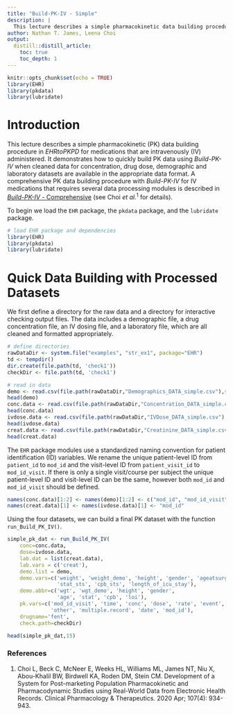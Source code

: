 ```yaml
---
title: "Build-PK-IV - Simple"
description: |
  This lecture describes a simple pharmacokinetic data building procedure without using additional data processing modules for medications that are intravenously administered.
author: Nathan T. James, Leena Choi
output:
  distill::distill_article:
    toc: true
    toc_depth: 1
---
```


```r
knitr::opts_chunk$set(echo = TRUE)
library(EHR)
library(pkdata)
library(lubridate)
```

# Introduction
This lecture describes a simple pharmacokinetic (PK) data building procedure in *EHRtoPKPD* for medications that are intravenously (IV) administered. It demonstrates how to quickly build PK data using *Build-PK-IV* when cleaned data for concentration, drug dose, demographic and laboratory datasets are available in the appropriate data format. A comprehensive PK data building procedure with *Build-PK-IV* for IV medications that requires several data processing modules is described in [*Build-PK-IV* - Comprehensive](Build-PK-IV-comprehensive.html) (see Choi *et al.*$^{1}$ for details).

To begin we load the `EHR` package, the `pkdata` package, and the `lubridate` package. 

```r
# load EHR package and dependencies
library(EHR)
library(pkdata)
library(lubridate)
```

# Quick Data Building with Processed Datasets

We first define a directory for the raw data and a directory for interactive checking output files.
The data includes a demographic file, a drug concentration file, an IV dosing file, and a laboratory file, which are all cleaned and formatted appropriately. 

```r
# define directories
rawDataDir <- system.file("examples", "str_ex1", package="EHR")
td <- tempdir()
dir.create(file.path(td, 'check1'))
checkDir <- file.path(td, 'check1')

# read in data
demo <- read.csv(file.path(rawDataDir,"Demographics_DATA_simple.csv"),stringsAsFactors = FALSE)
head(demo)
conc.data <- read.csv(file.path(rawDataDir,"Concentration_DATA_simple.csv"),stringsAsFactors = FALSE)
head(conc.data)
ivdose.data <- read.csv(file.path(rawDataDir,"IVDose_DATA_simple.csv"),stringsAsFactors = FALSE)
head(ivdose.data)
creat.data <- read.csv(file.path(rawDataDir,"Creatinine_DATA_simple.csv"),stringsAsFactors = FALSE)
head(creat.data)
```

The `EHR` package modules use a standardized naming convention for patient identification (ID) variables. We rename the unique patient-level ID from `patient_id` to `mod_id` and the visit-level ID from `patient_visit_id` to `mod_id_visit`. If there is only a single visit/course per subject the unique patient-level ID and visit-level ID can be the same, however both `mod_id` and `mod_id_visit` should be defined.

```r
names(conc.data)[1:2] <- names(demo)[1:2] <- c("mod_id", "mod_id_visit")
names(creat.data)[1] <- names(ivdose.data)[1] <- "mod_id"
```

<!--
```r
demo.data <- list(demo=demo, exclude=NULL)
creat.data$date.time <- lubridate::ymd_hms(creat.data$date.time)
```

```r
mod_id <- demo[,c("mod_id", "mod_id_visit")]
pat_id <- mod_id
names(pat_id) <- c("patient_id","patient_visit_id")
xwalk1 <- cbind(mod_id, pat_id)
options(pkxwalk = 'xwalk1')
```
-->

Using the four datasets, we can build a final PK dataset with the function `run_Build_PK_IV()`.

```r
simple_pk_dat <- run_Build_PK_IV(
    conc=conc.data,
    dose=ivdose.data,
    lab.dat = list(creat.data),
    lab.vars = c('creat'),
    demo.list = demo,
    demo.vars=c('weight', 'weight_demo', 'height', 'gender', 'ageatsurgery',
                'stat_sts', 'cpb_sts', 'length_of_icu_stay'),
    demo.abbr=c('wgt', 'wgt_demo', 'height', 'gender',
                'age', 'stat', 'cpb', 'loi'),
    pk.vars=c('mod_id_visit', 'time', 'conc', 'dose', 'rate', 'event',
              'other', 'multiple.record', 'date', 'mod_id'),
    drugname='fent',
    check.path=checkDir)
```

```r
head(simple_pk_dat,15)
```


### References

1. Choi L, Beck C, McNeer E, Weeks HL, Williams ML, James NT, Niu X, Abou-Khalil BW, Birdwell KA, Roden DM, Stein CM. Development of a System for Post-marketing Population Pharmacokinetic and Pharmacodynamic Studies using Real-World Data from Electronic Health Records. Clinical Pharmacology & Therapeutics. 2020 Apr; 107(4): 934-943.  

